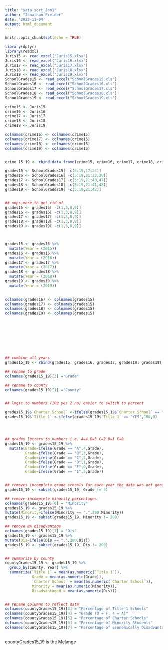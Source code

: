 ```yaml
---
title: "sata_sort_Jon1"
author: "Jonathan Fielder"
date: '2022-11-04'
output: html_document
---
```


```r
knitr::opts_chunk$set(echo = TRUE)
```

```r
library(dplyr)
library(readxl)
Juris15 <- read_excel("Juris15.xlsx")
Juris16 <- read_excel("Juris16.xlsx")
Juris17 <- read_excel("Juris17.xlsx")
Juris18 <- read_excel("Juris18.xlsx")
Juris19 <- read_excel("Juris19.xlsx")
SchoolGrades15 <- read_excel("SchoolGrades15.xls")
SchoolGrades16 <- read_excel("SchoolGrades16.xls")
SchoolGrades17 <- read_excel("SchoolGrades17.xls")
SchoolGrades18 <- read_excel("SchoolGrades18.xls")
SchoolGrades19 <- read_excel("SchoolGrades19.xls")
```



```r
crime15 <- Juris15
crime16 <- Juris16
crime17 <- Juris17
crime18 <- Juris18
crime19 <- Juris19

colnames(crime16) <- colnames(crime15)
colnames(crime17) <- colnames(crime15)
colnames(crime18) <- colnames(crime15)
colnames(crime19) <- colnames(crime15)


crime_15_19 <- rbind.data.frame(crime15, crime16, crime17, crime18, crime19)
```



```r
grades15 <- SchoolGrades15[ -c(5:15,17,24)]
grades16 <- SchoolGrades16[ -c(5:19,21:23,30)]
grades17 <- SchoolGrades17[ -c(5:19,21:40,47)]
grades18 <- SchoolGrades18[ -c(5:19,21:41,48)]
grades19 <- SchoolGrades19[ -c(5:19,21:42)]


## oops more to get rid of
grades15 <- grades15[ -c(1,3,8,9)]
grades16 <- grades16[ -c(1,3,8,9)]
grades17 <- grades17[ -c(1,3,8,9)]
grades18 <- grades18[ -c(1,3,8,9)]
grades19 <- grades19[ -c(1,3,8,9)]



grades15 <- grades15 %>%
  mutate(Year = (2015))
grades16 <- grades16 %>%
  mutate(Year = (2016))
grades17 <- grades17 %>%
  mutate(Year = (2017))
grades18 <- grades18 %>%
  mutate(Year = (2018))
grades19 <- grades19 %>%
  mutate(Year = (2019))
  

colnames(grades16) <- colnames(grades15)
colnames(grades17) <- colnames(grades15)
colnames(grades18) <- colnames(grades15)
colnames(grades19) <- colnames(grades15)









## combine all years
grades15_19 <- rbind(grades15, grades16, grades17, grades18, grades19)

## rename to grade
colnames(grades15_19)[3] ="Grade"

## rename to county
colnames(grades15_19)[1] ="County"


## logic to numbers (100 yes 2 no) easier to switch to percent

grades15_19$`Charter School` <-ifelse(grades15_19$`Charter School` == "YES",100,0)
grades15_19$`Title 1` <-ifelse(grades15_19$`Title 1` == "YES",100,0)




## grades letters to numbers i.e. A=4 B=3 C=2 D=1 F=0
grades15_19 <- grades15_19 %>%
  mutate(Grade=ifelse(Grade == "A",4,Grade),
         Grade=ifelse(Grade == "B",3,Grade),
         Grade=ifelse(Grade == "C",2,Grade),
         Grade=ifelse(Grade == "D",1,Grade),
         Grade=ifelse(Grade == "F",0,Grade),
         Grade=ifelse(Grade == "I",5,Grade))


## removes incomplete grade schools for each year the data was not good for the school grade
grades15_19 <- subset(grades15_19, Grade != 5)

## remove incomplete minority percentages
colnames(grades15_19)[6] = "Minority"
grades15_19 <- grades15_19 %>%
mutate(Minority=ifelse(Minority == ".",200,Minority))
grades15_19 <- subset(grades15_19, Minority != 200)

## remove NA disadvantage
colnames(grades15_19)[7] = "Dis"
grades15_19 <- grades15_19 %>%
mutate(Dis=ifelse(Dis == ".",200,Dis))
grades15_19 <- subset(grades15_19, Dis != 200)


## summarize by county
countyGrades15_19 <- grades15_19 %>%
  group_by(County, Year) %>%
  summarize(`Title 1` = mean(as.numeric(`Title 1`)), 
            Grade = mean(as.numeric(Grade)),
            `Charter School` = mean(as.numeric(`Charter School`)),
            Minority = mean(as.numeric(Minority)),
            Disadvantaged = mean(as.numeric(Dis)))


## rename columns to reflect data
colnames(countyGrades15_19)[3] = "Percentage of Title 1 Schools"
colnames(countyGrades15_19)[4] = "Grade (0 = F, 4 = A)"
colnames(countyGrades15_19)[5] = "Percentage of Charter Schools"
colnames(countyGrades15_19)[6] = "Percentage of Minority Students"
colnames(countyGrades15_19)[7] = "Percentage of Economically Disadvantaged Students"
  
```


countyGrades15_19 is the Melange